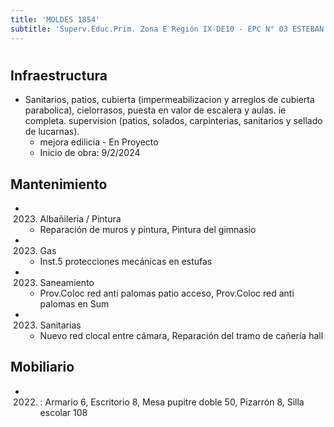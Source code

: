 ```yaml
---
title: 'MOLDES 1854'
subtitle: 'Superv.Educ.Prim. Zona E Región IX-DE10 - EPC N° 03 ESTEBAN ECHEVERRIA'
---
```


#
## Infraestructura

* Sanitarios, patios, cubierta (impermeabilizacion y arreglos de cubierta parabolica), cielorrasos, puesta en valor de escalera y aulas. ie completa. supervision (patios, solados, carpinterias, sanitarios y sellado de lucarnas). 
    + mejora edilicia - En Proyecto 
    + Inicio de obra: 9/2/2024 






## Mantenimiento

*  (2023) Albañileria / Pintura 
    + Reparación de muros y pintura, Pintura del gimnasio

*  (2023) Gas 
    + Inst.5 protecciones mecánicas en estufas

*  (2023) Saneamiento 
    + Prov.Coloc red anti palomas patio acceso, Prov.Coloc red anti palomas en Sum

*  (2023) Sanitarias 
    + Nuevo red clocal entre cámara, Reparación del tramo de cañería hall





## Mobiliario

*  (2022) : Armario 6, Escritorio 8, Mesa pupitre doble 50, Pizarrón 8, Silla escolar 108 



